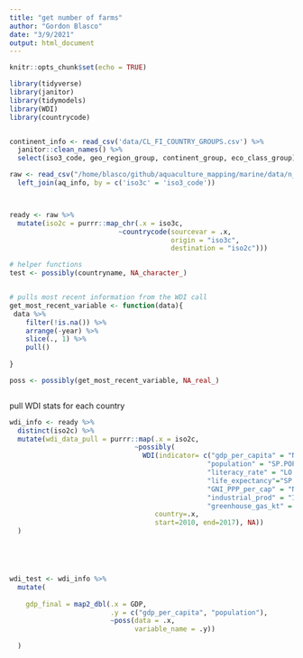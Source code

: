 ```yaml
---
title: "get number of farms"
author: "Gordon Blasco"
date: "3/9/2021"
output: html_document
---
```


```r
knitr::opts_chunk$set(echo = TRUE)
```


```r
library(tidyverse)
library(janitor)
library(tidymodels)
library(WDI)
library(countrycode)


continent_info <- read_csv('data/CL_FI_COUNTRY_GROUPS.csv') %>% 
  janitor::clean_names() %>% 
  select(iso3_code, geo_region_group, continent_group, eco_class_group)

raw <- read_csv("/home/blasco/github/aquaculture_mapping/marine/data/n_farms_production_data.csv") %>% 
  left_join(aq_info, by = c('iso3c' = 'iso3_code'))




```









































```r
ready <- raw %>% 
  mutate(iso2c = purrr::map_chr(.x = iso3c, 
                           ~countrycode(sourcevar = .x, 
                                        origin = "iso3c", 
                                        destination = "iso2c")))

# helper functions
test <- possibly(countryname, NA_character_)


# pulls most recent information from the WDI call
get_most_recent_variable <- function(data){
 data %>% 
    filter(!is.na()) %>% 
    arrange(-year) %>% 
    slice(., 1) %>% 
    pull()
  
}

poss <- possibly(get_most_recent_variable, NA_real_)



```


pull WDI stats for each country
```r


wdi_info <- ready %>% 
  distinct(iso2c) %>% 
  mutate(wdi_data_pull = purrr::map(.x = iso2c, 
                               ~possibly(
                                 WDI(indicator= c("gdp_per_capita" = "NY.GDP.PCAP.KD",
                                                 "population" = "SP.POP.TOTL",
                                                 "literacy_rate" = "LO.PIAAC.LIT",
                                                 "life_expectancy"="SP.DYN.LE00.IN",
                                                 "GNI_PPP_per_cap" = "NY.GNP.PCAP.PP.KD",
                                                 "industrial_prod" = "IPTOTNSKD",
                                                 "greenhouse_gas_kt" = "EN.ATM.GHGT.KT.CE"),
                                    country=.x, 
                                    start=2010, end=2017), NA))
  )





wdi_test <- wdi_info %>% 
  mutate(
    
    gdp_final = map2_dbl(.x = GDP,
                         .y = c("gdp_per_capita", "population"),
                         ~poss(data = .x,
                               variable_name = .y))
    
  ) 

```

